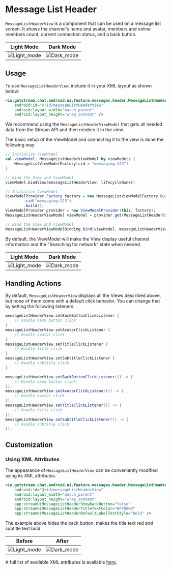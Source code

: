 
# Message List Header

`MessageListHeaderView` is a component that can be used on a message list screen. It shows the channel's name and avatar, members and online members count, current connection status, and a back button.

| Light Mode | Dark Mode |
| --- | --- |
|![Light_mode](../assets/message_list_header.png)|![Dark_mode](../assets/message_list_header_dark.png)|

## Usage

To use `MessageListHeaderView`, include it in your XML layout as shown below:

```xml
<io.getstream.chat.android.ui.feature.messages.header.MessageListHeaderView
    android:id="@+id/messageListHeaderView"
    android:layout_width="match_parent"
    android:layout_height="wrap_content" />
```

We recommend using the `MessageListHeaderViewModel` that gets all needed data from the Stream API and then renders it in the view.

The basic setup of the ViewModel and connecting it to the view is done the following way:

<Tabs>
<TabItem value="kotlin" label="Kotlin">

```kotlin
// Initialize ViewModel
val viewModel: MessageListHeaderViewModel by viewModels {
    MessageListViewModelFactory(cid = "messaging:123")
}

// Bind the View and ViewModel
viewModel.bindView(messageListHeaderView, lifecycleOwner)
```
</TabItem>

<TabItem value="java" label="Java">

```java
// Initialize ViewModel
ViewModelProvider.Factory factory = new MessageListViewModelFactory.Builder()
        .cid("messaging:123")
        .build();
ViewModelProvider provider = new ViewModelProvider(this, factory);
MessageListHeaderViewModel viewModel = provider.get(MessageListHeaderViewModel.class);

// Bind the View and ViewModel
MessageListHeaderViewModelBinding.bind(viewModel, messageListHeaderView, getViewLifecycleOwner());
```
</TabItem>
</Tabs>

By default, the ViewModel will make the View display useful channel information and the "Searching for network" state when needed.

 | Light Mode | Dark Mode |
 | --- | --- |
 |![Light_mode](../assets/message_list_header_waiting_for_network.png)|![Dark_mode](../assets/message_list_header_waiting_for_network_dark.png)|

## Handling Actions

By default, `MessageListHeaderView` displays all the Views described above, but none of them come with a default click behavior. You can change that by setting the following listeners:

<Tabs>
<TabItem value="kotlin" label="Kotlin">

```kotlin
messageListHeaderView.setBackButtonClickListener {
    // Handle back button click
}
messageListHeaderView.setAvatarClickListener {
    // Handle avatar click
}
messageListHeaderView.setTitleClickListener {
    // Handle title click
}
messageListHeaderView.setSubtitleClickListener {
    // Handle subtitle click
}
```
</TabItem>

<TabItem value="java" label="Java">

```java
messageListHeaderView.setBackButtonClickListener(() -> {
    // Handle back button click
});
messageListHeaderView.setAvatarClickListener(() -> {
    // Handle avatar click
});
messageListHeaderView.setTitleClickListener(() -> {
    // Handle title click
});
messageListHeaderView.setSubtitleClickListener(() -> {
    // Handle subtitle click
});
```
</TabItem>
</Tabs>

## Customization

### Using XML Attributes

The appearance of `MessageListHeaderView` can be conveniently modified using its XML attributes.
```xml
<io.getstream.chat.android.ui.feature.messages.header.MessageListHeaderView
    android:id="@+id/messageListHeaderView"
    android:layout_width="match_parent"
    android:layout_height="wrap_content"
    app:streamUiMessageListHeaderShowBackButton="false"
    app:streamUiMessageListHeaderTitleTextColor="#FF0000"
    app:streamUiMessageListHeaderDefaultLabelTextStyle="bold" />
```

The example above hides the back button, makes the title text red and subtitle text bold.

| Before | After |
| --- | --- |
|![Light_mode](../assets/message_list_header.png)|![Dark_mode](../assets/message_list_header_customization.png)|

A full list of available XML attributes is available [here](https://github.com/GetStream/stream-chat-android/blob/main/stream-chat-android-ui-components/src/main/res/values/attrs_message_list_header_view.xml).

